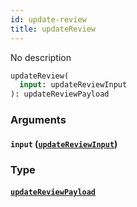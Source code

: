```yaml
---
id: update-review
title: updateReview
---
```


No description

```graphql
updateReview(
  input: updateReviewInput
): updateReviewPayload

```

### Arguments

#### `input` ([`updateReviewInput`](/v1/inputs/update-review-input))

### Type

#### [`updateReviewPayload`](/v1/objects/update-review-payload)
